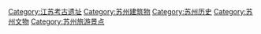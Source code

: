 [[Category:江苏考古遗址|Category:江苏考古遗址]]
[[Category:苏州建筑物|Category:苏州建筑物]]
[[Category:苏州历史|Category:苏州历史]]
[[Category:苏州文物|Category:苏州文物]]
[[Category:苏州旅游景点|Category:苏州旅游景点]]